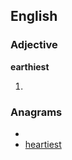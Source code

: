 ==English==

===Adjective===
'''earthiest'''

# {{superlative of|[[earthy]]}}

===Anagrams===
* {{alphagram|aeehirstt}}
* [[heartiest#English|heartiest]]